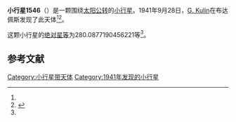 {{Infobox planet
| bgcolour = #FFFFC0
| name = 1546 Izsak
| symbol = 
| image = 
| caption = 
| discovery = yes
| discovery_ref = 
| discoverer = [[G._Kulin|G. Kulin]]
| discovery_site = [[布达佩斯|布达佩斯]] 
| discovered = 1941年9月28日
| designations = yes
| mp_name = 
| named_after = 
| alt_names = 1941 SG1/ 1935 QC / 1938 FH / 1978 BF
| mp_category = [[主带小行星|主带小行星]]
| orbit_ref = <ref name="a">[http://ssd.jpl.nasa.gov/sbdb.cgi?sstr=1546 1546 Izsak] {{Wayback|url=http://ssd.jpl.nasa.gov/sbdb.cgi?sstr=1546 |date=20210121055924 }}，小行星數據庫瀏覽器（JPL Small-Body Database Browser）－[[美国国家航空航天局|美国国家航空航天局]]喷气推进实验室</ref>
| epoch = 2456400.5 (2013年4月18日更新)
| aphelion = {{convert|3.562599574722983|AU|km|3|abbr=on|lk=out}}
| perihelion = {{convert|2.790780517467228|AU|km|3|abbr=on}}
| semimajor = {{convert|3.176690046095106|AU|km|3|abbr=on}}
| eccentricity = 0.121481644
| period = 2068.04836 [[日|日]]<br />5.66[[儒略年|儒略年]]
| avg_speed = 
| inclination = 16.13465982353983
| asc_node = 190.4963439150237
| mean_anomaly = 
| arg_peri = 280.0877190456221
| satellites = 
| physical_characteristics = yes
| dimensions = 
| mass = 
| density = 
| surface_grav = 
| escape_velocity = 
| sidereal_day = 
| axial_tilt = 
| pole_ecliptic_lat = 
| pole_ecliptic_lon = 
| albedo = 
| temperatures= 
| temp_name1 = 
| mean_temp_1 = 
| max_temp_1 = 
| temp_name2 = 
| max_temp_2 = 
| spectral_type = 
| abs_magnitude = 280.0877190456221
}}

'''小行星1546'''（{{lang-en|1546 Izsak}}）是一颗围绕[[太阳|太阳]][[公转|公转]]的[[小行星|小行星]]。1941年9月28日，[[G._Kulin|G. Kulin]]在布达佩斯发现了此天体<ref name="a" /><ref>{{cite news|title=小行星列表|url=http://cfa-www.harvard.edu/iau/lists/NumberedMPs.txt|accessdate=2013-07-08|newspaper=哈佛大学|archive-date=2008-05-17|archive-url=https://web.archive.org/web/20080517010638/http://cfa-www.harvard.edu/iau/lists/NumberedMPs.txt|dead-url=no}}</ref>。

这颗小行星的[[绝对星等|绝对星等]]为280.0877190456221等<ref name="a" />。

==参考文献==
{{reflist}}
{{Minor Planet Number|[[小行星1545|小行星1545]]|[[小行星1547|小行星1547]]}}

{{小天体}}

[[Category:小行星带天体|Category:小行星带天体]]
[[Category:1941年发现的小行星|Category:1941年发现的小行星]]

{{asteroid-stub}}